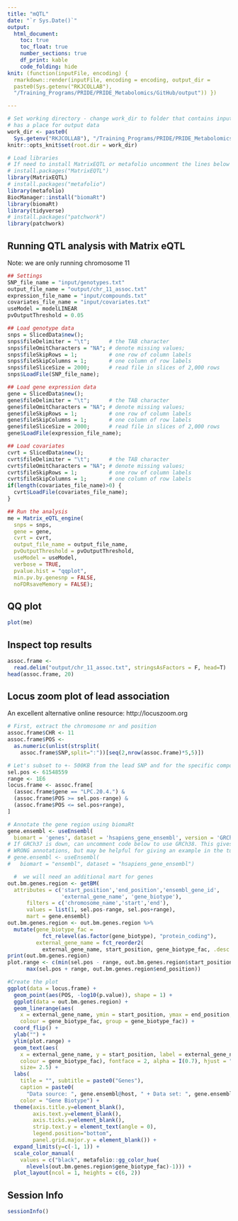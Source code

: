 ```yaml
---
title: "mQTL"
date: "`r Sys.Date()`"
output: 
  html_document:
    toc: true
    toc_float: true
    number_sections: true
    df_print: kable
    code_folding: hide
knit: (function(inputFile, encoding) {
  rmarkdown::render(inputFile, encoding = encoding, output_dir =
  paste0(Sys.getenv("RKJCOLLAB"),
  "/Training_Programs/PRIDE/PRIDE_Metabolomics/GitHub/output")) })

---
```


```r
# Set working directory - change work_dir to folder that contains input data and
# has a place for output data
work_dir <- paste0(
  Sys.getenv("RKJCOLLAB"), "/Training_Programs/PRIDE/PRIDE_Metabolomics/GitHub")
knitr::opts_knit$set(root.dir = work_dir)

# Load libraries
# If need to install MatrixEQTL or metafolio uncomment the lines below
# install.packages("MatrixEQTL")
library(MatrixEQTL)
# install.packages("metafolio")
library(metafolio)
BiocManager::install("biomaRt")
library(biomaRt) 
library(tidyverse)
# install.packages("patchwork")
library(patchwork)
```

## Running QTL analysis with Matrix eQTL

Note: we are only running chromosome 11 

```r
## Settings
SNP_file_name = "input/genotypes.txt"
output_file_name = "output/chr_11_assoc.txt" 
expression_file_name = "input/compounds.txt"
covariates_file_name = "input/covariates.txt"
useModel = modelLINEAR 
pvOutputThreshold = 0.05

## Load genotype data
snps = SlicedData$new();
snps$fileDelimiter = "\t";      # the TAB character
snps$fileOmitCharacters = "NA"; # denote missing values;
snps$fileSkipRows = 1;          # one row of column labels
snps$fileSkipColumns = 1;       # one column of row labels
snps$fileSliceSize = 2000;      # read file in slices of 2,000 rows
snps$LoadFile(SNP_file_name);

## Load gene expression data
gene = SlicedData$new();
gene$fileDelimiter = "\t";      # the TAB character
gene$fileOmitCharacters = "NA"; # denote missing values;
gene$fileSkipRows = 1;          # one row of column labels
gene$fileSkipColumns = 1;       # one column of row labels
gene$fileSliceSize = 2000;      # read file in slices of 2,000 rows
gene$LoadFile(expression_file_name);

## Load covariates
cvrt = SlicedData$new();
cvrt$fileDelimiter = "\t";      # the TAB character
cvrt$fileOmitCharacters = "NA"; # denote missing values;
cvrt$fileSkipRows = 1;          # one row of column labels
cvrt$fileSkipColumns = 1;       # one column of row labels
if(length(covariates_file_name)>0) {
  cvrt$LoadFile(covariates_file_name);
}

## Run the analysis
me = Matrix_eQTL_engine(
  snps = snps,
  gene = gene,
  cvrt = cvrt,
  output_file_name = output_file_name,
  pvOutputThreshold = pvOutputThreshold,
  useModel = useModel, 
  verbose = TRUE,
  pvalue.hist = "qqplot",
  min.pv.by.genesnp = FALSE,
  noFDRsaveMemory = FALSE);

```

## QQ plot

```r
plot(me)
```

## Inspect top results

```r
assoc.frame <-
  read.delim("output/chr_11_assoc.txt", stringsAsFactors = F, head=T)
head(assoc.frame, 20)
```

## Locus zoom plot of lead association

An excellent alternative online resource: http://locuszoom.org

```r
# First, extract the chromosome nr and position
assoc.frame$CHR <- 11
assoc.frame$POS <-
  as.numeric(unlist(strsplit(
    assoc.frame$SNP,split=":"))[seq(2,nrow(assoc.frame)*5,5)]) 

# Let's subset to +- 500KB from the lead SNP and for the specific compound only
sel.pos <- 61548559
range <- 1E6
locus.frame <- assoc.frame[
  (assoc.frame$gene == "LPC.20.4.") & 
  (assoc.frame$POS >= sel.pos-range) & 
  (assoc.frame$POS <= sel.pos+range),
]

# Annotate the gene region using biomaRt
gene.ensembl <- useEnsembl(
  biomart = 'genes', dataset = 'hsapiens_gene_ensembl', version = 'GRCh37')
# If GRCh37 is down, can uncomment code below to use GRCh38. This gives the
# WRONG annotations, but may be helpful for giving an example in the tutorial
# gene.ensembl <- useEnsembl(
#   biomart = "ensembl", dataset = "hsapiens_gene_ensembl")

  #  we will need an additional mart for genes
out.bm.genes.region <- getBM(
  attributes = c('start_position','end_position','ensembl_gene_id',
                 'external_gene_name', 'gene_biotype'), 
      filters = c('chromosome_name','start','end'), 
      values = list(1, sel.pos-range, sel.pos+range), 
      mart = gene.ensembl)
out.bm.genes.region <- out.bm.genes.region %>%
  mutate(gene_biotype_fac =
           fct_relevel(as.factor(gene_biotype), "protein_coding"),
         external_gene_name = fct_reorder2(
           external_gene_name, start_position, gene_biotype_fac, .desc = TRUE))
print(out.bm.genes.region)
plot.range <- c(min(sel.pos - range, out.bm.genes.region$start_position), 
      max(sel.pos + range, out.bm.genes.region$end_position))

#Create the plot
ggplot(data = locus.frame) + 
  geom_point(aes(POS, -log10(p.value)), shape = 1) +
  ggplot(data = out.bm.genes.region) + 
  geom_linerange(aes(
    x = external_gene_name, ymin = start_position, ymax = end_position,
    colour = gene_biotype_fac, group = gene_biotype_fac)) +
  coord_flip() +
  ylab("") +
  ylim(plot.range) + 
  geom_text(aes(
    x = external_gene_name, y = start_position, label = external_gene_name,
    colour = gene_biotype_fac), fontface = 2, alpha = I(0.7), hjust = "right",
    size= 2.5) + 
  labs(
    title = "", subtitle = paste0("Genes"),
    caption = paste0(
      "Data source: ", gene.ensembl@host, " + Data set: ", gene.ensembl@dataset),
    color = "Gene Biotype") +
  theme(axis.title.y=element_blank(),
        axis.text.y=element_blank(),
        axis.ticks.y=element_blank(), 
        strip.text.y = element_text(angle = 0),
        legend.position="bottom", 
        panel.grid.major.y = element_blank()) + 
  expand_limits(y=c(-1, 1)) +
  scale_color_manual(
    values = c("black", metafolio::gg_color_hue(
      nlevels(out.bm.genes.region$gene_biotype_fac)-1))) +
  plot_layout(ncol = 1, heights = c(6, 2))

```

## Session Info

```r
sessionInfo()
```
